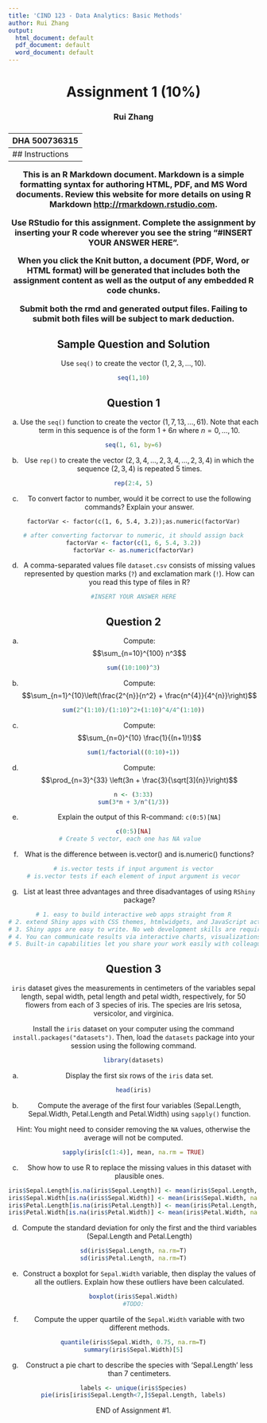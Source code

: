 ```yaml
---
title: 'CIND 123 - Data Analytics: Basic Methods'
author: Rui Zhang
output:
  html_document: default
  pdf_document: default
  word_document: default
---
```

<center> <h1> Assignment 1 (10%) </h1> </center>
<center>  <h3> Rui Zhang </h2> </center>
<center> <h3> DHA 500736315 </h2> </center>
---
## Instructions 

This is an R Markdown document. Markdown is a simple formatting syntax for authoring HTML, PDF, and MS Word documents. Review this website for more details on using R Markdown <http://rmarkdown.rstudio.com>.

Use RStudio for this assignment. Complete the assignment by inserting your R code wherever you see the string "#INSERT YOUR ANSWER HERE".

When you click the **Knit** button, a document (PDF, Word, or HTML format) will be generated that includes both the assignment content as well as the output of any embedded R code chunks.

Submit **both**  the rmd and generated output files. Failing to submit both files will be subject to mark deduction.

## Sample Question and Solution

Use `seq()` to create the vector $(1,2,3,\ldots,10)$.

```r
seq(1,10)
```

## Question 1

a) Use the `seq()` function to create the vector $(1, 7, 13, \ldots, 61)$. Note that each term in this sequence is of the form 
$1 + 6n$ where $n = 0, \ldots, 10$.

```r
seq(1, 61, by=6)
```

b) Use `rep()` to create the vector $(2,3,4,\dots,2,3,4, \dots,2,3,4)$ in which the sequence $(2,3,4)$ is repeated 5 times.

```r
rep(2:4, 5)
```

c) To convert factor to number, would it be correct to use the following commands? Explain your answer.

`factorVar <- factor(c(1, 6, 5.4, 3.2));as.numeric(factorVar)`

```r
# after converting factorvar to numeric, it should assign back
factorVar <- factor(c(1, 6, 5.4, 3.2))
factorVar <- as.numeric(factorVar)
```

d) A comma-separated values file `dataset.csv` consists of missing values represented by question marks (`?`) and exclamation mark (`!`). How can you read this type of files in R?

```r
#INSERT YOUR ANSWER HERE
```

\newpage
## Question 2

a) Compute: $$\sum_{n=10}^{100} n^3$$

```r
sum((10:100)^3)
```

b) Compute: $$\sum_{n=1}^{10}\left(\frac{2^{n}}{n^2} + \frac{n^{4}}{4^{n}}\right)$$

```r
sum(2^(1:10)/(1:10)^2+(1:10)^4/4^(1:10))
```

c) Compute: $$\sum_{n=0}^{10} \frac{1}{(n+1)!}$$ 

```r
sum(1/factorial((0:10)+1))
```

d) Compute: $$\prod_{n=3}^{33} \left(3n + \frac{3}{\sqrt[3]{n}}\right)$$

```r
n <- (3:33)
sum(3*n + 3/n^(1/3))
```

e) Explain the output of this R-command:
`c(0:5)[NA]`

```r
c(0:5)[NA]
# Create 5 vector, each one has NA value  
```

f) What is the difference between is.vector() and is.numeric() functions?

```r
# is.vector tests if input argument is vector
# is.vector tests if each element of input argument is vecor
```

g) List at least three advantages and three disadvantages of using `RShiny` package?
```r
# 1. easy to build interactive web apps straight from R
# 2. extend Shiny apps with CSS themes, htmlwidgets, and JavaScript actions
# 3. Shiny apps are easy to write. No web development skills are required
# 4. You can communicate results via interactive charts, visualizations, text, or tables
# 5. Built-in capabilities let you share your work easily with colleagues and friends.
```

\newpage
## Question 3
`iris` dataset gives the measurements in centimeters of the variables sepal length, sepal width, petal length and petal width, respectively, for 50 flowers from each of 3 species of iris. The species are Iris setosa, versicolor, and virginica.

Install the `iris` dataset on your computer using the command `install.packages("datasets")`. Then, load the `datasets` package into your session using the following command.
```r
library(datasets)
```

a) Display the first six rows of the `iris` data set.

```r
head(iris)
```

b) Compute the average of the first four variables (Sepal.Length, Sepal.Width, Petal.Length and Petal.Width) using `sapply()` function.

Hint: You might need to consider removing the `NA` values, otherwise the average will not be computed.

```r
sapply(iris[c(1:4)], mean, na.rm = TRUE)
```

c) Show how to use R to replace the missing values in this dataset with plausible ones.

```r
iris$Sepal.Length[is.na(iris$Sepal.Length)] <- mean(iris$Sepal.Length, na.rm=T)
iris$Sepal.Width[is.na(iris$Sepal.Width)] <- mean(iris$Sepal.Width, na.rm=T)
iris$Petal.Length[is.na(iris$Petal.Length)] <- mean(iris$Petal.Length, na.rm=T)
iris$Petal.Width[is.na(iris$Petal.Width)] <- mean(iris$Petal.Width, na.rm=T)
```

d) Compute the standard deviation for only the first and the third variables (Sepal.Length and Petal.Length)

```r
sd(iris$Sepal.Length, na.rm=T)
sd(iris$Petal.Length, na.rm=T)
```

e) Construct a boxplot for `Sepal.Width` variable, then display the values of all the outliers. Explain how these outliers have been calculated.

```r
boxplot(iris$Sepal.Width)
#TODO:
```

f) Compute the upper quartile of the `Sepal.Width` variable with two different methods.

```r
quantile(iris$Sepal.Width, 0.75, na.rm=T)
summary(iris$Sepal.Width)[5]
```

g) Construct a pie chart to describe the species with 'Sepal.Length' less than 7 centimeters.

```r
labels <- unique(iris$Species)
pie(iris[iris$Sepal.Length<7,]$Sepal.Length, labels)
```

END of Assignment #1.
